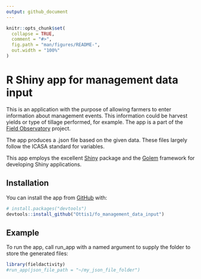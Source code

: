 ```yaml
---
output: github_document
---
```


<!-- README.md is generated from README.Rmd. Please edit that file -->

```r
knitr::opts_chunk$set(
  collapse = TRUE,
  comment = "#>",
  fig.path = "man/figures/README-",
  out.width = "100%"
)
```

# R Shiny app for management data input

<!-- badges: start -->
<!-- badges: end -->

This is an application with the purpose of allowing farmers to enter information about management events. This information could be harvest yields or type of tillage performed, for example. The app is a part of the [Field Observatory](https://www.fieldobservatory.org) project.

The app produces a .json file based on the given data. These files largely 
follow the ICASA standard for variables.

This app employs the excellent [Shiny](http://shiny.rstudio.com/) package and the [Golem](https://thinkr-open.github.io/golem/) framework for developing Shiny applications.

## Installation

<!-- You can install the released version of fieldactivity from [CRAN](https://CRAN.R-project.org) with:

``` r
install.packages("fieldactivity")
``` 
-->

You can install the app from [GitHub](https://github.com/) with:

``` r
# install.packages("devtools")
devtools::install_github("Ottis1/fo_management_data_input")
```
## Example

To run the app, call run_app with a named argument to supply the folder to store the generated files:
```r
library(fieldactivity)
#run_app(json_file_path = "~/my_json_file_folder")
```

<!-- What is special about using `README.Rmd` instead of just `README.md`? You can include R chunks like so:

```r
summary(cars)
```

You'll still need to render `README.Rmd` regularly, to keep `README.md` up-to-date. `devtools::build_readme()` is handy for this. You could also use GitHub Actions to re-render `README.Rmd` every time you push. An example workflow can be found here: <https://github.com/r-lib/actions/tree/master/examples>.

You can also embed plots, for example:

```r
plot(pressure)
```

In that case, don't forget to commit and push the resulting figure files, so they display on GitHub and CRAN. -->
